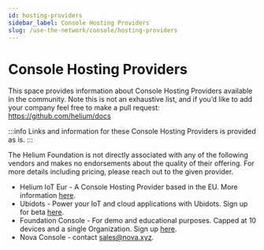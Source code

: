 ```yaml
---
id: hosting-providers
sidebar_label: Console Hosting Providers
slug: /use-the-network/console/hosting-providers
---
```


# Console Hosting Providers


This space provides information about Console Hosting Providers available in the community. Note this is not an exhaustive list, and if you’d like to add your company feel free to make a pull request: https://github.com/helium/docs

:::info
Links and information for these Console Hosting Providers is provided as is. 
:::

The Helium Foundation is not directly associated with any of the following vendors and makes no endorsements about the quality of their offering. For more details including pricing, please reach out to the given provider.

* Helium IoT Eur - A Console Hosting Provider based in the EU. More information [here](https://www.helium-iot.eu/use-helium-with-helium-iot-europe/).
* Ubidots - Power your IoT and cloud applications with Ubidots. Sign up for beta [here](https://bit.ly/3JygTvn).
* Foundation Console - For demo and educational purposes. Capped at 10 devices and a single Organization. Sign up [here](https://console.helium.com/).
* Nova Console - contact sales@nova.xyz.


